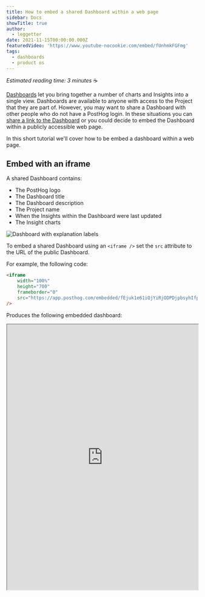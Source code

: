 ```yaml
---
title: How to embed a shared Dashboard within a web page
sidebar: Docs
showTitle: true
author:
  - leggetter
date: 2021-11-15T00:00:00.000Z
featuredVideo: 'https://www.youtube-nocookie.com/embed/fUnhmkFGFmg'
tags:
  - dashboards
  - product os
---
```


_Estimated reading time: 3 minutes_ ☕

[Dashboards](/docs/user-guides/dashboards) let you bring together a number of charts and Insights into a single view. Dashboards are available to anyone with access to the Project that they are part of. However, you may want to share a Dashboard with other people who do not have a PostHog login. In these situations you can [share a link to the Dashboard](/docs/user-guides/dashboards#send-or-share-a-dashboard) or you could decide to embed the Dashboard within a publicly accessible web page.

In this short tutorial we'll cover how to be embed a dashboard within a web page.

## Embed with an iframe

A shared Dashboard contains:

-   The PostHog logo
-   The Dashboard title
-   The Dashboard description
-   The Project name
-   When the Insights within the Dashboard were last updated
-   The Insight charts

![Dashboard with explanation labels](https://res.cloudinary.com/dmukukwp6/image/upload/v1710055416/posthog.com/contents/images/docs/user-guides/dashboards/shared-dashboard-overview.png)

To embed a shared Dashboard using an `<iframe />` set the `src` attribute to the URL of the public Dashboard.

For example, the following code:

```html
<iframe
    width="100%"
    height="700"
    frameborder="0"
    src="https://app.posthog.com/embedded/fEjuk1e61iQjYiRjODPDjpbsyhIfpg"
/>
```

Produces the following embedded dashboard:

<center>
    <iframe
        id="my-posthog-iframe"
        name="MyPostHogIframe"
        width="100%" height="700"
        src="https://app.posthog.com/embedded/fEjuk1e61iQjYiRjODPDjpbsyhIfpg"
    />
</center>

## Expanding the iframe to match the height of the Dashboard

Due to restrictions with cross-origin iframes, we emit a special message from the embedded Dashboard which you can listen to in order to adjust the iframe to match its height. This is ideal if you want to show the full dashboard without the need to scroll.

**Simple HTML embed example**

```html
<html>
    <iframe
        id="my-posthog-iframe"
        name="MyPostHogIframe"
        width="100%"
        height="400"
        src="https://app.posthog.com/embedded/PQ_VjRR-9F49pRJfmLaoflADhoKTsw"
    ></iframe>

    <script type="text/javascript">
        window.addEventListener('message', (e) => {
            if (e.data.event === 'posthog:dimensions' && e.data.name === 'MyPostHogIframe') {
                document.getElementById('my-posthog-iframe').height = e.data.height
            }
        })
    </script>
</html>
```

**React application example**

```ts
function App() {
    const [height, setHeight] = useState(400)

    useEffect(() => {
        const onChange = (e: any) => {
            if (e.data.event === 'posthog:dimensions' && e.data.name === 'MyPostHogIframe') {
                setHeight(e.data.height)
            }
        }
        window.addEventListener('message', onChange)
        return () => window.removeEventListener('message', onChange)
    }, [])

    return (
        <div>
            <iframe
                name="MyPostHogIframe"
                width="100%"
                height={height}
                src="https://app.posthog.com/embedded/PQ_VjRR-9F49pRJfmLaoflADhoKTsw"
            ></iframe>
        </div>
    )
}
```
